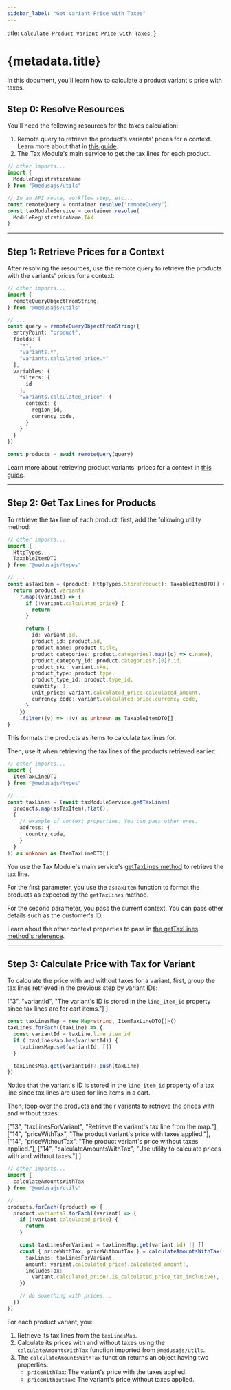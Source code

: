 ```yaml
---
sidebar_label: "Get Variant Price with Taxes"
---
```


  title: `Calculate Product Variant Price with Taxes`,
}

# {metadata.title}

In this document, you'll learn how to calculate a product variant's price with taxes.

## Step 0: Resolve Resources

You'll need the following resources for the taxes calculation:

1. Remote query to retrieve the product's variants' prices for a context. Learn more about that in [this guide](../price/page.mdx).
2. The Tax Module's main service to get the tax lines for each product.

```ts
// other imports...
import {
  ModuleRegistrationName
} from "@medusajs/utils"

// In an API route, workflow step, etc...
const remoteQuery = container.resolve("remoteQuery")
const taxModuleService = container.resolve(
  ModuleRegistrationName.TAX
)
```

---

## Step 1: Retrieve Prices for a Context

After resolving the resources, use the remote query to retrieve the products with the variants' prices for a context:

```ts
// other imports...
import {
  remoteQueryObjectFromString,
} from "@medusajs/utils"

// ...
const query = remoteQueryObjectFromString({
  entryPoint: "product",
  fields: [
    "*",
    "variants.*",
    "variants.calculated_price.*"
  ],
  variables: {
    filters: {
      id
    },
    "variants.calculated_price": {
      context: {
        region_id,
        currency_code,
      }
    }
  }
})

const products = await remoteQuery(query)
```

<Note>

Learn more about retrieving product variants' prices for a context in [this guide](../price/page.mdx).

</Note>

---

## Step 2: Get Tax Lines for Products

To retrieve the tax line of each product, first, add the following utility method:

```ts
// other imports...
import {
  HttpTypes,
  TaxableItemDTO
} from "@medusajs/types"

// ...
const asTaxItem = (product: HttpTypes.StoreProduct): TaxableItemDTO[] => {
  return product.variants
    ?.map((variant) => {
      if (!variant.calculated_price) {
        return
      }

      return {
        id: variant.id,
        product_id: product.id,
        product_name: product.title,
        product_categories: product.categories?.map((c) => c.name),
        product_category_id: product.categories?.[0]?.id,
        product_sku: variant.sku,
        product_type: product.type,
        product_type_id: product.type_id,
        quantity: 1,
        unit_price: variant.calculated_price.calculated_amount,
        currency_code: variant.calculated_price.currency_code,
      }
    })
    .filter((v) => !!v) as unknown as TaxableItemDTO[]
}
```

This formats the products as items to calculate tax lines for.

Then, use it when retrieving the tax lines of the products retrieved earlier:

```ts
// other imports...
import {
  ItemTaxLineDTO
} from "@medusajs/types"

// ...
const taxLines = (await taxModuleService.getTaxLines(
  products.map(asTaxItem).flat(),
  {
    // example of context properties. You can pass other ones.
    address: {
      country_code,
    }
  }
)) as unknown as ItemTaxLineDTO[]
```

You use the Tax Module's main service's [getTaxLines method](/references/tax/getTaxLines) to retrieve the tax line. 

For the first parameter, you use the `asTaxItem` function to format the products as expected by the `getTaxLines` method.

For the second parameter, you pass the current context. You can pass other details such as the customer's ID.

<Note>

Learn about the other context properties to pass in [the getTaxLines method's reference](/references/tax/getTaxLines).

</Note>

---

## Step 3: Calculate Price with Tax for Variant

To calculate the price with and without taxes for a variant, first, group the tax lines retrieved in the previous step by variant IDs:

  ["3", "variantId", "The variant's ID is stored in the `line_item_id` property since tax lines are for cart items."]
]

```ts highlights={taxLineHighlights}
const taxLinesMap = new Map<string, ItemTaxLineDTO[]>()
taxLines.forEach((taxLine) => {
  const variantId = taxLine.line_item_id
  if (!taxLinesMap.has(variantId)) {
    taxLinesMap.set(variantId, [])
  }

  taxLinesMap.get(variantId)?.push(taxLine)
})
```

Notice that the variant's ID is stored in the `line_item_id` property of a tax line since tax lines are used for line items in a cart.

Then, loop over the products and their variants to retrieve the prices with and without taxes:

  ["13", "taxLinesForVariant", "Retrieve the variant's tax line from the map."],
  ["14", "priceWithTax", "The product variant's price with taxes applied."],
  ["14", "priceWithoutTax", "The product variant's price without taxes applied."],
  ["14", "calculateAmountsWithTax", "Use utility to calculate prices with and without taxes."]
]

```ts highlights={calculateTaxHighlights}
// other imports...
import {
  calculateAmountsWithTax
} from "@medusajs/utils"

// ...
products.forEach((product) => {
  product.variants?.forEach((variant) => {
    if (!variant.calculated_price) {
      return
    }

    const taxLinesForVariant = taxLinesMap.get(variant.id) || []
    const { priceWithTax, priceWithoutTax } = calculateAmountsWithTax({
      taxLines: taxLinesForVariant,
      amount: variant.calculated_price!.calculated_amount!,
      includesTax:
        variant.calculated_price!.is_calculated_price_tax_inclusive!,
    })

    // do something with prices...
  })
})
```

For each product variant, you:

1. Retrieve its tax lines from the `taxLinesMap`.
2. Calculate its prices with and without taxes using the `calculateAmountsWithTax` function imported from `@medusajs/utils`.
3. The `calculateAmountsWithTax` function returns an object having two properties:
    - `priceWithTax`: The variant's price with the taxes applied.
    - `priceWithoutTax`: The variant's price without taxes applied.
